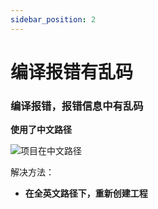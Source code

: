```yaml
---
sidebar_position: 2
---
```


# 编译报错有乱码

### 编译报错，报错信息中有乱码

**使用了中文路径**

![项目在中文路径](../img/CompilationFailed/项目在中文路径.png)

解决方法：

- **在全英文路径下，重新创建工程**

